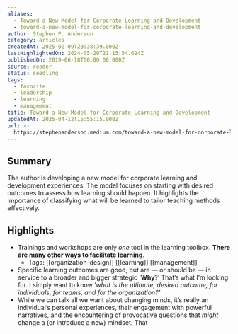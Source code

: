 ```yaml
---
aliases:
  - Toward a New Model for Corporate Learning and Development
  - toward-a-new-model-for-corporate-learning-and-development
author: Stephen P. Anderson
category: articles
createdAt: 2025-02-09T20:38:39.000Z
lastHighlightedOn: 2024-05-29T21:15:54.624Z
publishedOn: 2019-06-18T00:00:00.000Z
source: reader
status: seedling
tags:
  - favorite
  - leadership
  - learning
  - management
title: Toward a New Model for Corporate Learning and Development
updatedAt: 2025-04-12T15:55:15.000Z
url: >-
  https://stephenanderson.medium.com/toward-a-new-model-for-corporate-learning-and-development-part-1-3729f0271e79
---
```

## Summary

The author is developing a new model for corporate learning and development experiences. The model focuses on starting with desired outcomes to assess how learning should happen. It highlights the importance of classifying what will be learned to tailor teaching methods effectively.

## Highlights

- Trainings and workshops are only _one_ tool in the learning toolbox. **There are many other ways to facilitate learning**.
    - Tags: [[organization-design]] [[learning]] [[management]]
- Specific learning outcomes are good, but are — or should be — in service to a broader and bigger strategic ‘**Why**?’ That’s what I’m looking for. I simply want to know ‘_what is the ultimate, desired outcome, for individuals, for teams, and for the organization?’_
- While we can talk all we want about changing minds, it’s really an individual’s personal experiences, their engagement with powerful narratives, and the encountering of provocative questions that _might_ change a (or introduce a new) mindset. That
